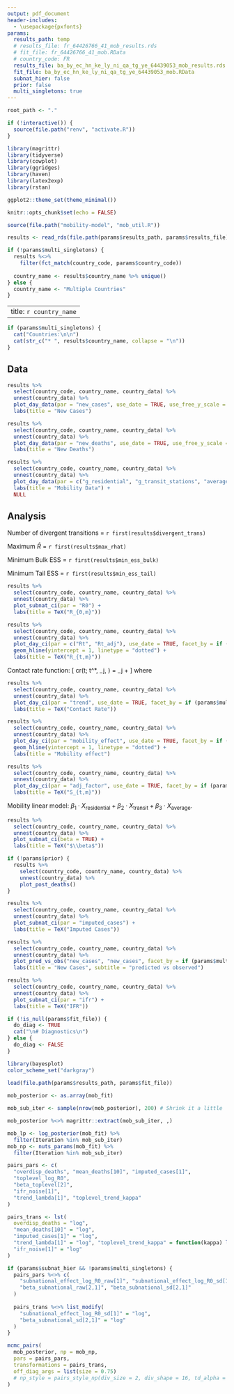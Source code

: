 ```yaml
---
output: pdf_document
header-includes:
  - \usepackage{pxfonts} 
params:
  results_path: temp 
  # results_file: fr_64426766_41_mob_results.rds 
  # fit_file: fr_64426766_41_mob.RData
  # country_code: FR
  results_file: ba_by_ec_hn_ke_ly_ni_qa_tg_ye_64439053_mob_results.rds
  fit_file: ba_by_ec_hn_ke_ly_ni_qa_tg_ye_64439053_mob.RData
  subnat_hier: false 
  prior: false 
  multi_singletons: true 
---
```


```r
root_path <- "."

if (!interactive()) {
  source(file.path("renv", "activate.R"))
}

library(magrittr)
library(tidyverse)
library(cowplot)
library(ggridges)
library(haven)
library(latex2exp)
library(rstan)

ggplot2::theme_set(theme_minimal())

knitr::opts_chunk$set(echo = FALSE)
```

```r
source(file.path("mobility-model", "mob_util.R"))
```


```r
results <- read_rds(file.path(params$results_path, params$results_file))

if (!params$multi_singletons) {
  results %<>% 
    filter(fct_match(country_code, params$country_code))
  
  country_name <- results$country_name %>% unique()
} else {
  country_name <- "Multiple Countries"
}
```

---
title: `r country_name`
---

```r
if (params$multi_singletons) {
  cat("Countries:\n\n")
  cat(str_c("* ", results$country_name, collapse = "\n"))
}
```


## Data

```r
results %>%
  select(country_code, country_name, country_data) %>% 
  unnest(country_data) %>% 
  plot_day_data(par = "new_cases", use_date = TRUE, use_free_y_scale = TRUE, use_bar = TRUE, facet_by = if (params$multi_singletons) "country_name" else "sub_region") +
  labs(title = "New Cases") 
```

```r
results %>%
  select(country_code, country_name, country_data) %>% 
  unnest(country_data) %>% 
  plot_day_data(par = "new_deaths", use_date = TRUE, use_free_y_scale = TRUE, use_bar = TRUE, facet_by = if (params$multi_singletons) "country_name" else "sub_region")  +
  labs(title = "New Deaths") 
```

```r
results %>% 
  select(country_code, country_name, country_data) %>% 
  unnest(country_data) %>% 
  plot_day_data(par = c("g_residential", "g_transit_stations", "average_mob"), use_date = TRUE, facet_by = if (params$multi_singletons) "country_name" else "sub_region") +
  labs(title = "Mobility Data") +
  NULL
```

## Analysis

Number of divergent transitions = `r first(results$divergent_trans)`

Maximum $\hat{R}$ = `r first(results$max_rhat)`

Minimum Bulk ESS = `r first(results$min_ess_bulk)`

Minimum Tail ESS = `r first(results$min_ess_tail)`

```r
results %>% 
  select(country_code, country_name, country_data) %>% 
  unnest(country_data) %>% 
  plot_subnat_ci(par = "R0") + 
  labs(title = TeX("R_{0,m}"))
```

```r
results %>% 
  select(country_code, country_name, country_data) %>% 
  unnest(country_data) %>% 
  plot_day_ci(par = c("Rt", "Rt_adj"), use_date = TRUE, facet_by = if (params$multi_singletons) "country_name" else "sub_region") +
  geom_hline(yintercept = 1, linetype = "dotted") +
  labs(title = TeX("R_{t,m}")) 
```

Contact rate function: \[ cr(t; t^*, \lambda_j, \kappa) = \lambda_j + \frac{1 - \lambda_j}{1 + \exp(\kappa (t - t^*))} \]
where 
\begin{align*}
\lambda_j &\sim \mathtt{Beta}(3, 1) \\
\kappa &\sim \mathtt{NegHalfNormal}(0, 1).
\end{align*}

```r
results %>% 
  select(country_code, country_name, country_data) %>% 
  unnest(country_data) %>% 
  plot_day_ci(par = "trend", use_date = TRUE, facet_by = if (params$multi_singletons) "country_name" else "sub_region") +
  labs(title = TeX("Contact Rate")) 
```

```r
results %>% 
  select(country_code, country_name, country_data) %>% 
  unnest(country_data) %>% 
  plot_day_ci(par = "mobility_effect", use_date = TRUE, facet_by = if (params$multi_singletons) "country_name" else "sub_region") +
  geom_hline(yintercept = 1, linetype = "dotted") +
  labs(title = "Mobility effect") 
```

```r
results %>% 
  select(country_code, country_name, country_data) %>% 
  unnest(country_data) %>% 
  plot_day_ci(par = "adj_factor", use_date = TRUE, facet_by = if (params$multi_singletons) "country_name" else "sub_region") +
  labs(title = TeX("S_{t,m}")) 
```

Mobility linear model: $\beta_1 \cdot X_\text{residential} + \beta_2 \cdot X_\text{transit} + \beta_3 \cdot X_\text{average}$.

```r
results %>% 
  select(country_code, country_name, country_data) %>% 
  unnest(country_data) %>% 
  plot_subnat_ci(beta = TRUE) + 
  labs(title = TeX("$\\beta$"))
```

```r
if (!params$prior) {
  results %>% 
    select(country_code, country_name, country_data) %>% 
    unnest(country_data) %>% 
    plot_post_deaths()
}
```

```r
results %>% 
  select(country_code, country_name, country_data) %>% 
  unnest(country_data) %>% 
  plot_subnat_ci(par = "imputed_cases") + 
  labs(title = TeX("Imputed Cases"))
```


```r
results %>% 
  select(country_code, country_name, country_data) %>% 
  unnest(country_data) %>% 
  plot_pred_vs_obs("new_cases", "new_cases", facet_by = if (params$multi_singletons) "country_name" else "sub_region") +
  labs(title = "New Cases", subtitle = "predicted vs observed")
```

```r
results %>% 
  select(country_code, country_name, country_data) %>% 
  unnest(country_data) %>% 
  plot_subnat_ci(par = "ifr") + 
  labs(title = TeX("IFR"))
```

```r
if (!is_null(params$fit_file)) {
  do_diag <- TRUE
  cat("\n# Diagnostics\n")
} else {
  do_diag <- FALSE
}
```

```r
library(bayesplot)
color_scheme_set("darkgray")
  
load(file.path(params$results_path, params$fit_file))

mob_posterior <- as.array(mob_fit)

mob_sub_iter <- sample(nrow(mob_posterior), 200) # Shrink it a little

mob_posterior %<>% magrittr::extract(mob_sub_iter, ,)

mob_lp <- log_posterior(mob_fit) %>%
  filter(Iteration %in% mob_sub_iter)
mob_np <- nuts_params(mob_fit) %>%
  filter(Iteration %in% mob_sub_iter)
```

```r
pairs_pars <- c(
  "overdisp_deaths", "mean_deaths[10]", "imputed_cases[1]",
  "toplevel_log_R0", 
  "beta_toplevel[2]", 
  "ifr_noise[1]",
  "trend_lambda[1]", "toplevel_trend_kappa"
)

pairs_trans <- lst(
  overdisp_deaths = "log",
  "mean_deaths[10]" = "log",
  "imputed_cases[1]" = "log",
  "trend_lambda[1]" = "log", "toplevel_trend_kappa" = function(kappa) log(-kappa),
  "ifr_noise[1]" = "log"
)

if (params$subnat_hier && !params$multi_singletons) {
  pairs_pars %<>% c(
    "subnational_effect_log_R0_raw[1]", "subnational_effect_log_R0_sd[1]",
    "beta_subnational_raw[2,1]", "beta_subnational_sd[2,1]"
  ) 
  
  pairs_trans %<>% list_modify(
    "subnational_effect_log_R0_sd[1]" = "log",
    "beta_subnational_sd[2,1]" = "log"
  )
}

mcmc_pairs(
  mob_posterior, np = mob_np,
  pars = pairs_pars,
  transformations = pairs_trans,
  off_diag_args = list(size = 0.75)
  # np_style = pairs_style_np(div_size = 2, div_shape = 16, td_alpha = 0.1)
)
```

